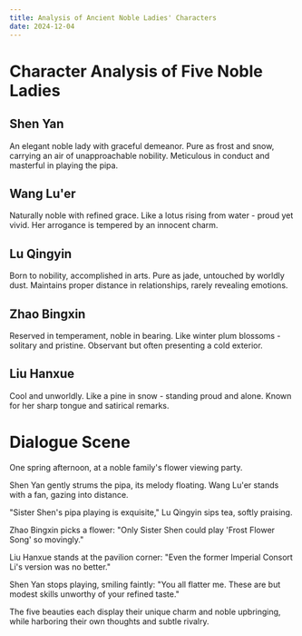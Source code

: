 ---
title: Analysis of Ancient Noble Ladies' Characters
date: 2024-12-04
---

# Character Analysis of Five Noble Ladies

## Shen Yan
An elegant noble lady with graceful demeanor. Pure as frost and snow, carrying an air of unapproachable nobility. Meticulous in conduct and masterful in playing the pipa.

## Wang Lu'er
Naturally noble with refined grace. Like a lotus rising from water - proud yet vivid. Her arrogance is tempered by an innocent charm.

## Lu Qingyin
Born to nobility, accomplished in arts. Pure as jade, untouched by worldly dust. Maintains proper distance in relationships, rarely revealing emotions.

## Zhao Bingxin
Reserved in temperament, noble in bearing. Like winter plum blossoms - solitary and pristine. Observant but often presenting a cold exterior.

## Liu Hanxue
Cool and unworldly. Like a pine in snow - standing proud and alone. Known for her sharp tongue and satirical remarks.

# Dialogue Scene

One spring afternoon, at a noble family's flower viewing party.

Shen Yan gently strums the pipa, its melody floating. Wang Lu'er stands with a fan, gazing into distance.

"Sister Shen's pipa playing is exquisite," Lu Qingyin sips tea, softly praising.

Zhao Bingxin picks a flower: "Only Sister Shen could play 'Frost Flower Song' so movingly."

Liu Hanxue stands at the pavilion corner: "Even the former Imperial Consort Li's version was no better."

Shen Yan stops playing, smiling faintly: "You all flatter me. These are but modest skills unworthy of your refined taste."

The five beauties each display their unique charm and noble upbringing, while harboring their own thoughts and subtle rivalry.